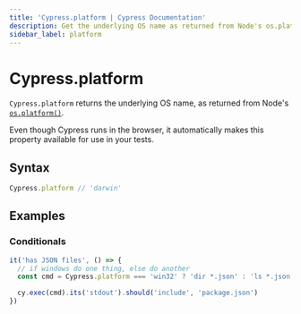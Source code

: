 ```yaml
---
title: 'Cypress.platform | Cypress Documentation'
description: Get the underlying OS name as returned from Node's os.platform() in Cypress.
sidebar_label: platform
---
```


<ProductHeading product="app" />

# Cypress.platform

`Cypress.platform` returns the underlying OS name, as returned from Node's
[`os.platform()`](https://nodejs.org/api/os.html#os_os_platform).

Even though Cypress runs in the browser, it automatically makes this property
available for use in your tests.

## Syntax

```javascript
Cypress.platform // 'darwin'
```

## Examples

### Conditionals

```javascript
it('has JSON files', () => {
  // if windows do one thing, else do another
  const cmd = Cypress.platform === 'win32' ? 'dir *.json' : 'ls *.json'

  cy.exec(cmd).its('stdout').should('include', 'package.json')
})
```
